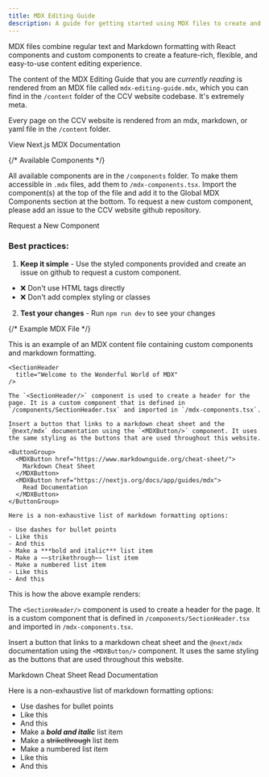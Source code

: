```yaml
---
title: MDX Editing Guide
description: A guide for getting started using MDX files to create and edit content in the CCV website.
---
```


<SectionHeader
    title="What is MDX?"
/>

MDX files combine regular text and Markdown formatting with React components and custom components to create a feature-rich, flexible, and easy-to-use content editing experience.

The content of the MDX Editing Guide that you are *currently reading* is rendered from an MDX file called `mdx-editing-guide.mdx`, which you can find in the `/content` folder of the CCV website codebase.  It's extremely meta.

Every page on the CCV website is rendered from an mdx, markdown, or yaml file in the `/content` folder.

<MDXButton href="https://nextjs.org/docs/app/guides/mdx">
    View Next.js MDX Documentation
</MDXButton>

{/* Available Components */}
<SectionHeader
    title="Available Components"
/>

All available components are in the `/components` folder. To make them accessible in `.mdx` files, add them to `/mdx-components.tsx`. Import the component(s) at the top of the file and add it to the Global MDX Components section at the bottom. To request a new custom component, please add an issue to the CCV website github repository.

<MDXButton href="https://github.com/brown-ccv/ccv-website/issues">
    Request a New Component
</MDXButton>

### Best practices:

1. **Keep it simple** - Use the styled components provided and create an issue on github to request a custom component.
  - ❌ Don't use HTML tags directly
  - ❌ Don't add complex styling or classes
2. **Test your changes** - Run `npm run dev` to see your changes

{/* Example MDX File */}
<SectionHeader
    title="Example MDX File"
/>

This is an example of an MDX content file containing custom components and markdown formatting.

```tsx
<SectionHeader
  title="Welcome to the Wonderful World of MDX"
/>

The `<SectionHeader/>` component is used to create a header for the page. It is a custom component that is defined in `/components/SectionHeader.tsx` and imported in `/mdx-components.tsx`.

Insert a button that links to a markdown cheat sheet and the `@next/mdx` documentation using the `<MDXButton/>` component. It uses the same styling as the buttons that are used throughout this website.

<ButtonGroup>
  <MDXButton href="https://www.markdownguide.org/cheat-sheet/">
    Markdown Cheat Sheet
  </MDXButton>
  <MDXButton href="https://nextjs.org/docs/app/guides/mdx">
    Read Documentation
  </MDXButton>
</ButtonGroup>

Here is a non-exhaustive list of markdown formatting options:

- Use dashes for bullet points
- Like this
- And this
- Make a ***bold and italic*** list item
- Make a ~~strikethrough~~ list item 
- Make a numbered list item
- Like this
- And this
```

This is how the above example renders:

<SectionHeader
    title="Welcome to the Wonderful World of MDX"
/>

The `<SectionHeader/>` component is used to create a header for the page. It is a custom component that is defined in `/components/SectionHeader.tsx` and imported in `/mdx-components.tsx`.

Insert a button that links to a markdown cheat sheet and the `@next/mdx` documentation using the `<MDXButton/>` component. It uses the same styling as the buttons that are used throughout this website.

<ButtonGroup>
    <MDXButton href="https://www.markdownguide.org/cheat-sheet/">
        Markdown Cheat Sheet
    </MDXButton>
    <MDXButton href="https://nextjs.org/docs/app/guides/mdx">
        Read Documentation
    </MDXButton>
</ButtonGroup>

Here is a non-exhaustive list of markdown formatting options:

- Use dashes for bullet points
- Like this
- And this
- Make a ***bold and italic*** list item
- Make a ~~strikethrough~~ list item
- Make a numbered list item
- Like this
- And this